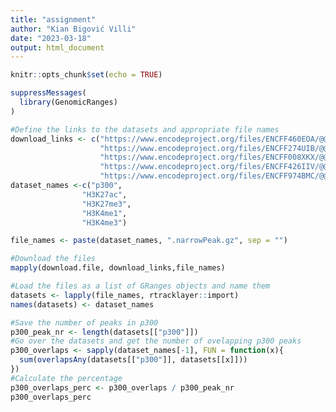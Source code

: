 ---
title: "assignment"
author: "Kian Bigović Villi"
date: "2023-03-18"
output: html_document
---

```{r setup, include=FALSE}
knitr::opts_chunk$set(echo = TRUE)
```

```{r}
suppressMessages(
  library(GenomicRanges)
)
```

```{r}
#Define the links to the datasets and appropriate file names
download_links <- c("https://www.encodeproject.org/files/ENCFF460EOA/@@download/ENCFF460EOA.bed.gz",
                    "https://www.encodeproject.org/files/ENCFF274UIB/@@download/ENCFF274UIB.bed.gz",
                    "https://www.encodeproject.org/files/ENCFF008XKX/@@download/ENCFF008XKX.bed.gz",
                    "https://www.encodeproject.org/files/ENCFF426IIV/@@download/ENCFF426IIV.bed.gz",
                    "https://www.encodeproject.org/files/ENCFF974BMC/@@download/ENCFF974BMC.bed.gz")
dataset_names <-c("p300",
                "H3K27ac",
                "H3K27me3",
                "H3K4me1",
                "H3K4me3")

file_names <- paste(dataset_names, ".narrowPeak.gz", sep = "")
```


```{r, eval = FALSE}
#Download the files
mapply(download.file, download_links,file_names)
```


```{r}
#Load the files as a list of GRanges objects and name them
datasets <- lapply(file_names, rtracklayer::import)
names(datasets) <- dataset_names
```

```{r}
#Save the number of peaks in p300
p300_peak_nr <- length(datasets[["p300"]])
#Go over the datasets and get the number of ovelapping p300 peaks
p300_overlaps <- sapply(dataset_names[-1], FUN = function(x){
  sum(overlapsAny(datasets[["p300"]], datasets[[x]]))
})
#Calculate the percentage
p300_overlaps_perc <- p300_overlaps / p300_peak_nr
p300_overlaps_perc
```


